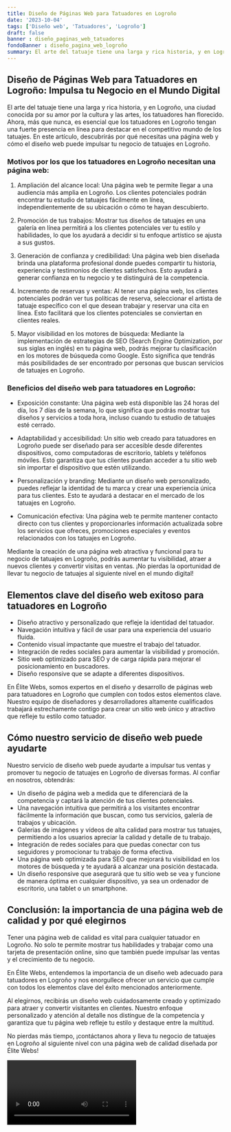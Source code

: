 ```yaml
---
title: Diseño de Páginas Web para Tatuadores en Logroño
date: '2023-10-04'
tags: ['Diseño web', 'Tatuadores', 'Logroño']
draft: false
banner : diseño_paginas_web_tatuadores
fondoBanner : diseño_pagina_web_logroño
summary: El arte del tatuaje tiene una larga y rica historia, y en Logroño, una ciudad conocida por su amor por la cultura y las artes, los tatuadores han florecido. Ahora, más que nunca, es esencial que los tatuadores en Logroño tengan una fuerte presencia en línea para destacar en el competitivo mundo de los tatuajes. En este artículo, descubrirás por qué necesitas una página web y cómo el diseño web puede impulsar tu negocio de tatuajes en Logroño.
---
```


## Diseño de Páginas Web para Tatuadores en Logroño: Impulsa tu Negocio en el Mundo Digital

El arte del tatuaje tiene una larga y rica historia, y en Logroño, una ciudad conocida por su amor por la cultura y las artes, los tatuadores han florecido. Ahora, más que nunca, es esencial que los tatuadores en Logroño tengan una fuerte presencia en línea para destacar en el competitivo mundo de los tatuajes. En este artículo, descubrirás por qué necesitas una página web y cómo el diseño web puede impulsar tu negocio de tatuajes en Logroño.

### Motivos por los que los tatuadores en Logroño necesitan una página web:

1. Ampliación del alcance local: Una página web te permite llegar a una audiencia más amplia en Logroño. Los clientes potenciales podrán encontrar tu estudio de tatuajes fácilmente en línea, independientemente de su ubicación o cómo te hayan descubierto.

2. Promoción de tus trabajos: Mostrar tus diseños de tatuajes en una galería en línea permitirá a los clientes potenciales ver tu estilo y habilidades, lo que los ayudará a decidir si tu enfoque artístico se ajusta a sus gustos.

3. Generación de confianza y credibilidad: Una página web bien diseñada brinda una plataforma profesional donde puedes compartir tu historia, experiencia y testimonios de clientes satisfechos. Esto ayudará a generar confianza en tu negocio y te distinguirá de la competencia.

4. Incremento de reservas y ventas: Al tener una página web, los clientes potenciales podrán ver tus políticas de reserva, seleccionar el artista de tatuaje específico con el que desean trabajar y reservar una cita en línea. Esto facilitará que los clientes potenciales se conviertan en clientes reales.

5. Mayor visibilidad en los motores de búsqueda: Mediante la implementación de estrategias de SEO (Search Engine Optimization, por sus siglas en inglés) en tu página web, podrás mejorar tu clasificación en los motores de búsqueda como Google. Esto significa que tendrás más posibilidades de ser encontrado por personas que buscan servicios de tatuajes en Logroño.

### Beneficios del diseño web para tatuadores en Logroño:

- Exposición constante: Una página web está disponible las 24 horas del día, los 7 días de la semana, lo que significa que podrás mostrar tus diseños y servicios a toda hora, incluso cuando tu estudio de tatuajes esté cerrado.

- Adaptabilidad y accesibilidad: Un sitio web creado para tatuadores en Logroño puede ser diseñado para ser accesible desde diferentes dispositivos, como computadoras de escritorio, tablets y teléfonos móviles. Esto garantiza que tus clientes puedan acceder a tu sitio web sin importar el dispositivo que estén utilizando.

- Personalización y branding: Mediante un diseño web personalizado, puedes reflejar la identidad de tu marca y crear una experiencia única para tus clientes. Esto te ayudará a destacar en el mercado de los tatuajes en Logroño.

- Comunicación efectiva: Una página web te permite mantener contacto directo con tus clientes y proporcionarles información actualizada sobre los servicios que ofreces, promociones especiales y eventos relacionados con los tatuajes en Logroño.

Mediante la creación de una página web atractiva y funcional para tu negocio de tatuajes en Logroño, podrás aumentar tu visibilidad, atraer a nuevos clientes y convertir visitas en ventas. ¡No pierdas la oportunidad de llevar tu negocio de tatuajes al siguiente nivel en el mundo digital!

<GifSeo />

<Cta />

## Elementos clave del diseño web exitoso para tatuadores en Logroño

- Diseño atractivo y personalizado que refleje la identidad del tatuador.
- Navegación intuitiva y fácil de usar para una experiencia del usuario fluida.
- Contenido visual impactante que muestre el trabajo del tatuador.
- Integración de redes sociales para aumentar la visibilidad y promoción.
- Sitio web optimizado para SEO y de carga rápida para mejorar el posicionamiento en buscadores.
- Diseño responsive que se adapte a diferentes dispositivos.

En Élite Webs, somos expertos en el diseño y desarrollo de páginas web para tatuadores en Logroño que cumplen con todos estos elementos clave. Nuestro equipo de diseñadores y desarrolladores altamente cualificados trabajará estrechamente contigo para crear un sitio web único y atractivo que refleje tu estilo como tatuador.

## Cómo nuestro servicio de diseño web puede ayudarte

Nuestro servicio de diseño web puede ayudarte a impulsar tus ventas y promover tu negocio de tatuajes en Logroño de diversas formas. Al confiar en nosotros, obtendrás:

- Un diseño de página web a medida que te diferenciará de la competencia y captará la atención de tus clientes potenciales.
- Una navegación intuitiva que permitirá a los visitantes encontrar fácilmente la información que buscan, como tus servicios, galería de trabajos y ubicación.
- Galerías de imágenes y vídeos de alta calidad para mostrar tus tatuajes, permitiendo a los usuarios apreciar la calidad y detalle de tu trabajo.
- Integración de redes sociales para que puedas conectar con tus seguidores y promocionar tu trabajo de forma efectiva.
- Una página web optimizada para SEO que mejorará tu visibilidad en los motores de búsqueda y te ayudará a alcanzar una posición destacada.
- Un diseño responsive que asegurará que tu sitio web se vea y funcione de manera óptima en cualquier dispositivo, ya sea un ordenador de escritorio, una tablet o un smartphone.

## Conclusión: la importancia de una página web de calidad y por qué elegirnos

Tener una página web de calidad es vital para cualquier tatuador en Logroño. No solo te permite mostrar tus habilidades y trabajar como una tarjeta de presentación online, sino que también puede impulsar las ventas y el crecimiento de tu negocio.

En Élite Webs, entendemos la importancia de un diseño web adecuado para tatuadores en Logroño y nos enorgullece ofrecer un servicio que cumple con todos los elementos clave del éxito mencionados anteriormente.

Al elegirnos, recibirás un diseño web cuidadosamente creado y optimizado para atraer y convertir visitantes en clientes. Nuestro enfoque personalizado y atención al detalle nos distingue de la competencia y garantiza que tu página web refleje tu estilo y destaque entre la multitud.

No pierdas más tiempo, ¡contáctanos ahora y lleva tu negocio de tatuajes en Logroño al siguiente nivel con una página web de calidad diseñada por Élite Webs!

<Video />

<CtaBot job='Tatuadores' city='Logroño'/>

<Gmaps query='Logroño+españa+maps' />